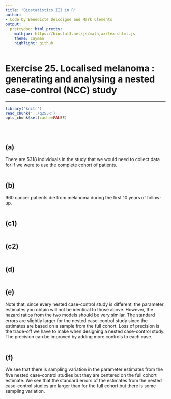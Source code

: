 ```yaml
---
title: "Biostatistics III in R"
author:
- Code by Bénédicte Delcoigne and Mark Clements
output:
  prettydoc::html_pretty:
    mathjax: https://biostat3.net/js/mathjax/tex-chtml.js
    theme: cayman
    highlight: github
---
```


# Exercise 25. Localised melanoma : generating and analysing a nested case-control (NCC) study #

-----------

```r
library('knitr')
read_chunk('../q25.R')
opts_chunk$set(cache=FALSE)
```


```r
```

```r
```

```r
```

## (a) ## 

There are 5318 individuals in the study that we would need to
        collect data for if we were to use the complete cohort
        of patients.
		
```r
```

## (b) ## 
960 cancer patients die from melanoma during the first 10 years
        of follow-up.

```r
```

## (c1) ## 

```r
```

## (c2) ## 

```r
```

## (d) ## 

```r
```

## (e) ## 
Note that, since every nested case-control study is different,
        the parameter estimates you obtain will not be identical to
        those above. However, the hazard ratios from the two models
        should be very similar. The standard errors are slightly larger
        for the nested case-control study since the estimates are based
        on a sample from the full cohort. Loss of precision is the
        trade-off we have to make when designing a nested
        case-control study. The precision can be improved by adding more
        controls to each case.

```r
```

## (f) ## 
We see that there is sampling variation in
        the parameter estimates from the five nested case-control
        studies but they are centered on the full cohort estimate. We
        see that the standard errors of the estimates from the nested
        case-control studies are larger than for the full cohort but
        there is some sampling variation.
		
```r
```

